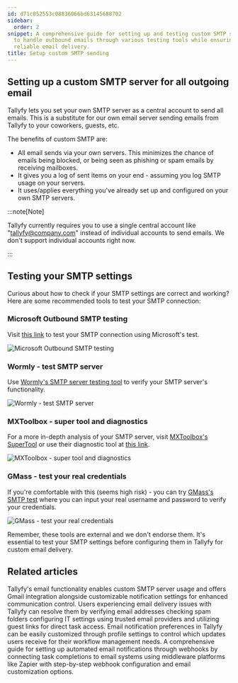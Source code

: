```yaml
---
id: d71c052553c08836066bd63145688702
sidebar:
  order: 2
snippet: A comprehensive guide for setting up and testing custom SMTP servers in Tallyfy
  to handle outbound emails through various testing tools while ensuring secure and
  reliable email delivery.
title: Setup custom SMTP sending
---
```


## Setting up a custom SMTP server for all outgoing email

Tallyfy lets you set your own SMTP server as a central account to send all emails. This is a substitute for our own email server sending emails from Tallyfy to your coworkers, guests, etc.

The benefits of custom SMTP are:

* All email sends via your own servers. This minimizes the chance of emails being blocked, or being seen as phishing or spam emails by receiving mailboxes.
* It gives you a log of sent items on your end - assuming you log SMTP usage on your servers.
* It uses/applies everything you've already set up and configured on your own SMTP servers.

:::note[Note]

Tallyfy currently requires you to use a single central account like "tallyfy@company.com" instead of individual accounts to send emails. We don't support individual accounts right now.

:::

## Testing your SMTP settings

Curious about how to check if your SMTP settings are correct and working? Here are some recommended tools to test your SMTP connection:

### Microsoft Outbound SMTP testing

Visit [this link](https://testconnectivity.microsoft.com/tests/OutboundSMTP/input) to test your SMTP connection using Microsoft's test.

![Microsoft Outbound SMTP testing](https://screenshots.tallyfy.com/file-MtEnmu2n0s.png)

### Wormly - test SMTP server

Use [Wormly's SMTP server testing tool](https://www.wormly.com/test-smtp-server) to verify your SMTP server's functionality.

![Wormly - test SMTP server](https://screenshots.tallyfy.com/file-RSg0dQoNgX.png)

### MXToolbox - super tool and diagnostics

For a more in-depth analysis of your SMTP server, visit [MXToolbox's SuperTool](https://mxtoolbox.com/SuperTool.aspx) or use their diagnostic tool at [this link](https://mxtoolbox.com/diagnostic.aspx).

![MXToolbox - super tool and diagnostics](https://screenshots.tallyfy.com/file-n9grRu3qHl.png)

### GMass - test your real credentials

If you're comfortable with this (seems high risk) - you can try [GMass's SMTP test](https://www.gmass.co/smtp-test) where you can input your real username and password to verify your credentials.

![GMass - test your real credentials](https://screenshots.tallyfy.com/file-b8XkLZpPqO.png)

Remember, these tools are external and we don't endorse them. It's essential to test your SMTP settings before configuring them in Tallyfy for custom email delivery.


## Related articles
<CardGrid>
<LinkTitleCard header="<b>Integrations > Email and SMTP</b>" href="/products/pro/integrations/email/" > Tallyfy's email functionality enables custom SMTP server usage and offers Gmail integration alongside customizable notification settings for enhanced communication control. </LinkTitleCard>
<LinkTitleCard header="<b>Support > Not Receiving Emails from Tallyfy</b>" href="/products/pro/miscellaneous/support/not-receiving-emails-from-tallyfy-how-to-troubleshoot/" > Users experiencing email delivery issues with Tallyfy can resolve them by verifying email addresses checking spam folders configuring IT settings using trusted email providers and utilizing guest links for direct task access. </LinkTitleCard>
<LinkTitleCard header="<b>Personal Settings > Manage Email Notifications</b>" href="/products/pro/settings/personal-settings/how-can-i-manage-email-notifications-in-tallyfy/" > Email notification preferences in Tallyfy can be easily customized through profile settings to control which updates users receive for their workflow management needs. </LinkTitleCard>
<LinkTitleCard header="<b>Webhooks > Send emails using webhooks</b>" href="/products/pro/integrations/webhooks/how-can-i-send-emails-using-webhooks-in-tallyfy/" > A comprehensive guide for setting up automated email notifications through webhooks by connecting task completions to email systems using middleware platforms like Zapier with step-by-step webhook configuration and email customization options. </LinkTitleCard>
</CardGrid>